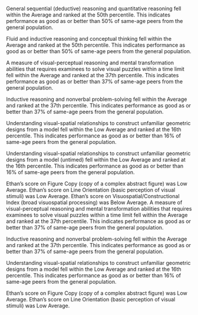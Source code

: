 General sequential (deductive) reasoning and quantitative reasoning fell within the Average and ranked at the 50th percentile. This indicates performance as good as or better than 50% of same-age peers from the general population.

Fluid and inductive reasoning and conceptual thinking fell within the Average and ranked at the 50th percentile. This indicates performance as good as or better than 50% of same-age peers from the general population.

A measure of visual-perceptual reasoning and mental transformation abilities that requires examinees to solve visual puzzles within a time limit fell within the Average and ranked at the 37th percentile. This indicates performance as good as or better than 37% of same-age peers from the general population.

Inductive reasoning and nonverbal problem-solving fell within the Average and ranked at the 37th percentile. This indicates performance as good as or better than 37% of same-age peers from the general population.

Understanding visual-spatial relationships to construct unfamiliar geometric designs from a model fell within the Low Average and ranked at the 16th percentile. This indicates performance as good as or better than 16% of same-age peers from the general population.

Understanding visual-spatial relationships to construct unfamiliar geometric designs from a model (untimed) fell within the Low Average and ranked at the 16th percentile. This indicates performance as good as or better than 16% of same-age peers from the general population.

Ethan's score on Figure Copy (copy of a complex abstract figure) was Low Average.
Ethan's score on Line Orientation (basic perception of visual stimuli) was Low Average.
Ethan's score on Visuospatial/Constructional Index (broad visuospatial processing) was Below Average.
A measure of visual-perceptual reasoning and mental transformation abilities that requires examinees to solve visual puzzles within a time limit fell within the Average and ranked at the 37th percentile. This indicates performance as good as or better than 37% of same-age peers from the general population.

Inductive reasoning and nonverbal problem-solving fell within the Average and ranked at the 37th percentile. This indicates performance as good as or better than 37% of same-age peers from the general population.

Understanding visual-spatial relationships to construct unfamiliar geometric designs from a model fell within the Low Average and ranked at the 16th percentile. This indicates performance as good as or better than 16% of same-age peers from the general population.

Ethan's score on Figure Copy (copy of a complex abstract figure) was Low Average.
Ethan's score on Line Orientation (basic perception of visual stimuli) was Low Average.
